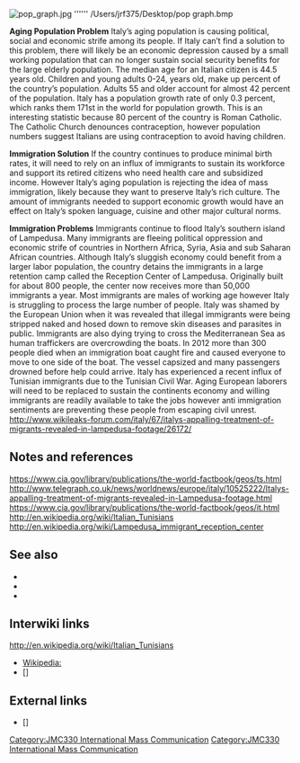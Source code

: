 [[File:pop graph.jpg]]
''''''
/Users/jrf375/Desktop/pop graph.bmp

'''Aging Population Problem'''
Italy’s aging population is causing political, social and economic strife among its people. If Italy can’t find a solution to this problem, there will likely be an economic depression caused by a small working population that can no longer sustain social security benefits for the large elderly population. The median age for an Italian citizen is 44.5 years old. Children and young adults 0-24, years old, make up percent of the country’s population. Adults 55 and older account for almost 42 percent of the population. Italy has a population growth rate of only 0.3 percent, which ranks them 171st in the world for population growth. This is an interesting statistic because 80 percent of the country is Roman Catholic. The Catholic Church denounces contraception, however population numbers suggest Italians are using contraception to avoid having children.

'''Immigration Solution'''
If the country continues to produce minimal birth rates, it will need to rely on an influx of immigrants to sustain its workforce and support its retired citizens who need health care and subsidized income. However Italy’s aging population is rejecting the idea of mass immigration, likely because they want to preserve Italy’s rich culture. The amount of immigrants needed to support economic growth would have an effect on Italy’s spoken language, cuisine and other major cultural norms.

'''Immigration Problems'''
Immigrants continue to flood Italy’s southern island of Lampedusa. Many immigrants are fleeing political oppression and economic strife of countries in Northern Africa, Syria, Asia and sub Saharan African countries. Although Italy’s sluggish economy could benefit from a larger labor population, the country detains the immigrants in a large retention camp called the Reception Center of Lampedusa. Originally built for about 800 people, the center now receives more than 50,000 immigrants a year. Most immigrants are males of working age however Italy is struggling to process the large number of people. Italy was shamed by the European Union when it was revealed that illegal immigrants were being stripped naked and hosed down to remove skin diseases and parasites in public. Immigrants are also dying trying to cross the Mediterranean Sea as human traffickers are overcrowding the boats. In 2012 more than 300 people died when an immigration boat caught fire and caused everyone to move to one side of the boat. The vessel capsized and many passengers drowned before help could arrive. Italy has experienced a recent influx of Tunisian immigrants due to the Tunisian Civil War. Aging European laborers will need to be replaced to sustain the continents economy and willing immigrants are readily available to take the jobs however anti immigration sentiments are preventing these people from escaping civil unrest. 
http://www.wikileaks-forum.com/italy/67/italys-appalling-treatment-of-migrants-revealed-in-lampedusa-footage/26172/
== Notes and references ==
{{reflist}}
https://www.cia.gov/library/publications/the-world-factbook/geos/ts.html
http://www.telegraph.co.uk/news/worldnews/europe/italy/10525222/Italys-appalling-treatment-of-migrants-revealed-in-Lampedusa-footage.html
https://www.cia.gov/library/publications/the-world-factbook/geos/it.html
http://en.wikipedia.org/wiki/Italian_Tunisians
http://en.wikipedia.org/wiki/Lampedusa_immigrant_reception_center

{{JMC330inprogress|May 15, 2014}}
[[Category:JMC330 International Mass Communication]]
== See also ==

* [[]]
* [[]]
* [[]]

== Interwiki links ==
http://en.wikipedia.org/wiki/Italian_Tunisians
* [[Wikipedia:]]
* []

== External links ==

* [] 


{{stub}}

{{JMC330inprogress|May 15, 2014}}
[[Category:JMC330 International Mass Communication]]